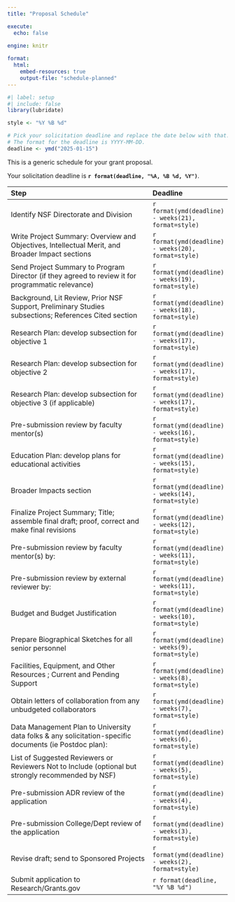 ```yaml
---
title: "Proposal Schedule"

execute:
  echo: false
  
engine: knitr

format: 
  html:
    embed-resources: true
    output-file: "schedule-planned"
---
```


```r
#| label: setup
#| include: false
library(lubridate)

style <- "%Y %B %d"

# Pick your solicitation deadline and replace the date below with that.
# The format for the deadline is YYYY-MM-DD.
deadline <- ymd("2025-01-15")
```

This is a generic schedule for your grant proposal.

Your solicitation deadline is **`r format(deadline, "%A, %B %d, %Y")`**.

| **Step**                                            |    **Deadline**|
|:----------------------------------------------------|:---------------|
| Identify NSF Directorate and Division| `r format(ymd(deadline) - weeks(21), format=style)`|
| Write Project Summary: Overview and Objectives, Intellectual Merit, and Broader Impact sections| `r format(ymd(deadline) - weeks(20), format=style)` |
| Send Project Summary to Program Director (if they agreed to review it for programmatic relevance)| `r format(ymd(deadline) - weeks(19), format=style)` |
| Background, Lit Review, Prior NSF Support, Preliminary Studies subsections; References Cited section | `r format(ymd(deadline) - weeks(18), format=style)`|
| Research Plan: develop subsection for objective 1| `r format(ymd(deadline) - weeks(17), format=style)` |
| Research Plan: develop subsection for objective 2| `r format(ymd(deadline) - weeks(17), format=style)`|
| Research Plan: develop subsection for objective 3 (if applicable)| `r format(ymd(deadline) - weeks(17), format=style)` |
| Pre-submission review by faculty mentor(s) | `r format(ymd(deadline) - weeks(16), format=style)` |
| Education Plan: develop plans for educational activities | `r format(ymd(deadline) - weeks(15), format=style)` |
| Broader Impacts section| `r format(ymd(deadline) - weeks(14), format=style)`|
| Finalize Project Summary; Title; assemble final draft; proof, correct and make final revisions | `r format(ymd(deadline) - weeks(12), format=style)`|
| Pre-submission review by faculty mentor(s) by: | `r format(ymd(deadline) - weeks(11), format=style)` |
| Pre-submission review by external reviewer by: | `r format(ymd(deadline) - weeks(11), format=style)` |
| Budget and Budget Justification| `r format(ymd(deadline) - weeks(10), format=style)` |
| Prepare Biographical Sketches for all senior personnel | `r format(ymd(deadline) - weeks(9), format=style)` |
| Facilities, Equipment, and Other Resources ; Current and Pending Support | `r format(ymd(deadline) - weeks(8), format=style)` |
| Obtain letters of collaboration from any unbudgeted collaborators| `r format(ymd(deadline) - weeks(7), format=style)`|
| Data Management Plan to University data folks & any solicitation-specific documents (ie Postdoc plan): | `r format(ymd(deadline) - weeks(6), format=style)`|
| List of Suggested Reviewers or Reviewers Not to Include (optional but strongly recommended by NSF) | `r format(ymd(deadline) - weeks(5), format=style)`|
| Pre-submission ADR review of the application | `r format(ymd(deadline) - weeks(4), format=style)`|
| Pre-submission College/Dept review of the application| `r format(ymd(deadline) - weeks(3), format=style)`|
| Revise draft; send to Sponsored Projects | `r format(ymd(deadline) - weeks(2), format=style)` |
| Submit application to Research/Grants.gov| `r format(deadline, "%Y %B %d")`|
